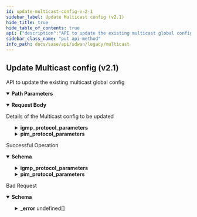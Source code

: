 ```yaml
---
id: update-multicast-config-v-2-1
sidebar_label: Update Multicast config (v2.1)
hide_title: true
hide_table_of_contents: true
api: {"description":"API to update the existing multicast global config","operationId":"put-v2.1-api-tenants-tenant_id-sites-site_id-elements-element_id-multicastglobalconfigs-config_id","parameters":[{"description":"Tenant Id","in":"path","name":"tenant_id","required":true,"schema":{"description":"Tenant Id","type":"string"}},{"description":"Site Id","in":"path","name":"site_id","required":true,"schema":{"description":"Site Id","type":"string"}},{"description":"Element Id","in":"path","name":"element_id","required":true,"schema":{"description":"Element Id","type":"string"}},{"description":"Multicast Config Id","in":"path","name":"config_id","required":true,"schema":{"description":"Config Id","type":"string"}}],"requestBody":{"content":{"application/json":{"schema":{"properties":{"bsm_enabled":{"description":"Bsm Enabled","type":"boolean"},"dr_priority":{"description":"Dr Priority: Range(max = 4294967295L, message = MULTICAST_INVALID_DR_PRIORITY, min = 1L) ","format":"int64","type":"integer"},"id":{"description":"Id","type":"string"},"igmp_protocol_parameters":{"description":"Igmp Protocol Parameters: Valid ","properties":{"last_member_query_count":{"description":"Last Member Query Count","format":"int64","type":"integer"},"last_member_query_interval":{"description":"Last Member Query Interval","format":"int64","type":"integer"},"query_interval":{"description":"Query Interval","format":"int64","type":"integer"},"query_max_response_time":{"description":"Query Max Response Time","format":"int64","type":"integer"}}},"pim_protocol_parameters":{"description":"Pim Protocol Parameters: Valid ","properties":{"hello_hold_time":{"description":"Hello Hold Time","format":"int64","type":"integer"},"hello_interval":{"description":"Hello Interval","format":"int64","type":"integer"},"join_prune_interval":{"description":"Join Prune Interval","format":"int64","type":"integer"}}},"spt_switchover_enabled":{"description":"Spt Switchover Enabled","type":"boolean"}}}}},"description":"Details of the Multicast config to be updated"},"responses":{"200":{"content":{"application/json":{"schema":{"properties":{"bsm_enabled":{"description":"Bsm Enabled","type":"boolean"},"dr_priority":{"description":"Dr Priority: Range(max = 4294967295L, message = MULTICAST_INVALID_DR_PRIORITY, min = 1L) ","format":"int64","type":"integer"},"id":{"description":"Id","type":"string"},"igmp_protocol_parameters":{"description":"Igmp Protocol Parameters: Valid ","properties":{"last_member_query_count":{"description":"Last Member Query Count","format":"int64","type":"integer"},"last_member_query_interval":{"description":"Last Member Query Interval","format":"int64","type":"integer"},"query_interval":{"description":"Query Interval","format":"int64","type":"integer"},"query_max_response_time":{"description":"Query Max Response Time","format":"int64","type":"integer"}}},"pim_protocol_parameters":{"description":"Pim Protocol Parameters: Valid ","properties":{"hello_hold_time":{"description":"Hello Hold Time","format":"int64","type":"integer"},"hello_interval":{"description":"Hello Interval","format":"int64","type":"integer"},"join_prune_interval":{"description":"Join Prune Interval","format":"int64","type":"integer"}}},"spt_switchover_enabled":{"description":"Spt Switchover Enabled","type":"boolean"}}}}},"description":"Successful Operation"},"400":{"content":{"application/json":{"example":{"value":{"_error":[{"code":"ELEMENT_SW_VERSION_NOT_SUPPORTED"}]}},"schema":{"properties":{"_error":{"items":{"properties":{"code":{"type":"string"},"message":{"type":"string"}}},"type":"array"}}}}},"description":"Bad Request"}},"tags":["Multicast"],"method":"put","path":"/v2.1/api/tenants/{tenant_id}/sites/{site_id}/elements/{element_id}/multicastglobalconfigs/{config_id}","servers":[{"url":"/"}],"jsonRequestBodyExample":{"bsm_enabled":true,"dr_priority":0,"id":"string","igmp_protocol_parameters":{"last_member_query_count":0,"last_member_query_interval":0,"query_interval":0,"query_max_response_time":0},"pim_protocol_parameters":{"hello_hold_time":0,"hello_interval":0,"join_prune_interval":0},"spt_switchover_enabled":true},"info":{"contact":{},"description":"List of APIs used to manage multicast specific configurations.","title":"Multicast","version":"Latest"},"postman":{"name":"Update Multicast config (v2.1)","description":{"content":"API to update the existing multicast global config","type":"text/plain"},"url":{"path":["v2.1","api","tenants",":tenant_id","sites",":site_id","elements",":element_id","multicastglobalconfigs",":config_id"],"host":["{{baseUrl}}"],"query":[],"variable":[{"disabled":false,"description":{"content":"(Required) Tenant Id","type":"text/plain"},"type":"any","value":"","key":"tenant_id"},{"disabled":false,"description":{"content":"(Required) Site Id","type":"text/plain"},"type":"any","value":"","key":"site_id"},{"disabled":false,"description":{"content":"(Required) Element Id","type":"text/plain"},"type":"any","value":"","key":"element_id"},{"disabled":false,"description":{"content":"(Required) Multicast Config Id","type":"text/plain"},"type":"any","value":"","key":"config_id"}]},"header":[{"key":"Content-Type","value":"application/json"},{"key":"Accept","value":"application/json"}],"method":"PUT","body":{"mode":"raw","raw":"\"\"","options":{"raw":{"language":"json"}}}}}
sidebar_class_name: "put api-method"
info_path: docs/sase/api/sdwan/legacy/multicast
---
```



## Update Multicast config (v2.1)



API to update the existing multicast global config

<details style={{"marginBottom":"1rem"}} data-collapsed={false} open={true}><summary style={{}}><strong>Path Parameters</strong></summary><div><ul><ParamsItem className={"paramsItem"} param={{"description":"Tenant Id","in":"path","name":"tenant_id","required":true,"schema":{"description":"Tenant Id","type":"string"}}}></ParamsItem><ParamsItem className={"paramsItem"} param={{"description":"Site Id","in":"path","name":"site_id","required":true,"schema":{"description":"Site Id","type":"string"}}}></ParamsItem><ParamsItem className={"paramsItem"} param={{"description":"Element Id","in":"path","name":"element_id","required":true,"schema":{"description":"Element Id","type":"string"}}}></ParamsItem><ParamsItem className={"paramsItem"} param={{"description":"Multicast Config Id","in":"path","name":"config_id","required":true,"schema":{"description":"Config Id","type":"string"}}}></ParamsItem></ul></div></details><details style={{}} data-collapsed={false} open={true}><summary style={{"textAlign":"left"}}><strong>Request Body</strong></summary><div style={{"textAlign":"left","marginLeft":"1rem"}}><div style={{"marginTop":"1rem","marginBottom":"1rem"}}>

Details of the Multicast config to be updated

</div></div><ul style={{"marginLeft":"1rem"}}><SchemaItem collapsible={false} name={"bsm_enabled"} required={false} schemaDescription={"Bsm Enabled"} schemaName={"boolean"} qualifierMessage={undefined}></SchemaItem><SchemaItem collapsible={false} name={"dr_priority"} required={false} schemaDescription={"Dr Priority: Range(max = 4294967295L, message = MULTICAST_INVALID_DR_PRIORITY, min = 1L) "} schemaName={"int64"} qualifierMessage={undefined}></SchemaItem><SchemaItem collapsible={false} name={"id"} required={false} schemaDescription={"Id"} schemaName={"string"} qualifierMessage={undefined}></SchemaItem><SchemaItem collapsible={true} className={"schemaItem"}><details style={{}}><summary style={{}}><strong>igmp_protocol_parameters</strong><span style={{"opacity":"0.6"}}> </span></summary><div style={{"marginLeft":"1rem"}}><div style={{"marginTop":".5rem","marginBottom":".5rem"}}>

Igmp Protocol Parameters: Valid 

</div><SchemaItem collapsible={false} name={"last_member_query_count"} required={false} schemaDescription={"Last Member Query Count"} schemaName={"int64"} qualifierMessage={undefined}></SchemaItem><SchemaItem collapsible={false} name={"last_member_query_interval"} required={false} schemaDescription={"Last Member Query Interval"} schemaName={"int64"} qualifierMessage={undefined}></SchemaItem><SchemaItem collapsible={false} name={"query_interval"} required={false} schemaDescription={"Query Interval"} schemaName={"int64"} qualifierMessage={undefined}></SchemaItem><SchemaItem collapsible={false} name={"query_max_response_time"} required={false} schemaDescription={"Query Max Response Time"} schemaName={"int64"} qualifierMessage={undefined}></SchemaItem></div></details></SchemaItem><SchemaItem collapsible={true} className={"schemaItem"}><details style={{}}><summary style={{}}><strong>pim_protocol_parameters</strong><span style={{"opacity":"0.6"}}> </span></summary><div style={{"marginLeft":"1rem"}}><div style={{"marginTop":".5rem","marginBottom":".5rem"}}>

Pim Protocol Parameters: Valid 

</div><SchemaItem collapsible={false} name={"hello_hold_time"} required={false} schemaDescription={"Hello Hold Time"} schemaName={"int64"} qualifierMessage={undefined}></SchemaItem><SchemaItem collapsible={false} name={"hello_interval"} required={false} schemaDescription={"Hello Interval"} schemaName={"int64"} qualifierMessage={undefined}></SchemaItem><SchemaItem collapsible={false} name={"join_prune_interval"} required={false} schemaDescription={"Join Prune Interval"} schemaName={"int64"} qualifierMessage={undefined}></SchemaItem></div></details></SchemaItem><SchemaItem collapsible={false} name={"spt_switchover_enabled"} required={false} schemaDescription={"Spt Switchover Enabled"} schemaName={"boolean"} qualifierMessage={undefined}></SchemaItem></ul></details><div><ApiTabs><TabItem label={"200"} value={"200"}><div>

Successful Operation

</div><div><details style={{}} data-collapsed={false} open={true}><summary style={{"textAlign":"left"}}><strong>Schema</strong></summary><div style={{"textAlign":"left","marginLeft":"1rem"}}></div><ul style={{"marginLeft":"1rem"}}><SchemaItem collapsible={false} name={"bsm_enabled"} required={false} schemaDescription={"Bsm Enabled"} schemaName={"boolean"} qualifierMessage={undefined}></SchemaItem><SchemaItem collapsible={false} name={"dr_priority"} required={false} schemaDescription={"Dr Priority: Range(max = 4294967295L, message = MULTICAST_INVALID_DR_PRIORITY, min = 1L) "} schemaName={"int64"} qualifierMessage={undefined}></SchemaItem><SchemaItem collapsible={false} name={"id"} required={false} schemaDescription={"Id"} schemaName={"string"} qualifierMessage={undefined}></SchemaItem><SchemaItem collapsible={true} className={"schemaItem"}><details style={{}}><summary style={{}}><strong>igmp_protocol_parameters</strong><span style={{"opacity":"0.6"}}> </span></summary><div style={{"marginLeft":"1rem"}}><div style={{"marginTop":".5rem","marginBottom":".5rem"}}>

Igmp Protocol Parameters: Valid 

</div><SchemaItem collapsible={false} name={"last_member_query_count"} required={false} schemaDescription={"Last Member Query Count"} schemaName={"int64"} qualifierMessage={undefined}></SchemaItem><SchemaItem collapsible={false} name={"last_member_query_interval"} required={false} schemaDescription={"Last Member Query Interval"} schemaName={"int64"} qualifierMessage={undefined}></SchemaItem><SchemaItem collapsible={false} name={"query_interval"} required={false} schemaDescription={"Query Interval"} schemaName={"int64"} qualifierMessage={undefined}></SchemaItem><SchemaItem collapsible={false} name={"query_max_response_time"} required={false} schemaDescription={"Query Max Response Time"} schemaName={"int64"} qualifierMessage={undefined}></SchemaItem></div></details></SchemaItem><SchemaItem collapsible={true} className={"schemaItem"}><details style={{}}><summary style={{}}><strong>pim_protocol_parameters</strong><span style={{"opacity":"0.6"}}> </span></summary><div style={{"marginLeft":"1rem"}}><div style={{"marginTop":".5rem","marginBottom":".5rem"}}>

Pim Protocol Parameters: Valid 

</div><SchemaItem collapsible={false} name={"hello_hold_time"} required={false} schemaDescription={"Hello Hold Time"} schemaName={"int64"} qualifierMessage={undefined}></SchemaItem><SchemaItem collapsible={false} name={"hello_interval"} required={false} schemaDescription={"Hello Interval"} schemaName={"int64"} qualifierMessage={undefined}></SchemaItem><SchemaItem collapsible={false} name={"join_prune_interval"} required={false} schemaDescription={"Join Prune Interval"} schemaName={"int64"} qualifierMessage={undefined}></SchemaItem></div></details></SchemaItem><SchemaItem collapsible={false} name={"spt_switchover_enabled"} required={false} schemaDescription={"Spt Switchover Enabled"} schemaName={"boolean"} qualifierMessage={undefined}></SchemaItem></ul></details></div></TabItem><TabItem label={"400"} value={"400"}><div>

Bad Request

</div><div><details style={{}} data-collapsed={false} open={true}><summary style={{"textAlign":"left"}}><strong>Schema</strong></summary><div style={{"textAlign":"left","marginLeft":"1rem"}}></div><ul style={{"marginLeft":"1rem"}}><SchemaItem collapsible={true} className={"schemaItem"}><details style={{}}><summary style={{}}><strong>_error</strong><span style={{"opacity":"0.6"}}> undefined[]</span></summary><div style={{"marginLeft":"1rem"}}><SchemaItem collapsible={false} name={"code"} required={false} schemaDescription={undefined} schemaName={"string"} qualifierMessage={undefined}></SchemaItem><SchemaItem collapsible={false} name={"message"} required={false} schemaDescription={undefined} schemaName={"string"} qualifierMessage={undefined}></SchemaItem></div></details></SchemaItem></ul></details></div></TabItem></ApiTabs></div>
      